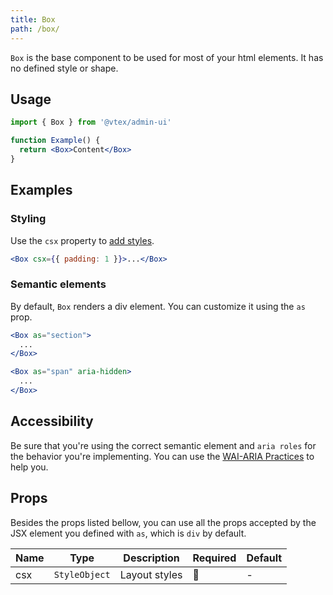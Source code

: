 ```yaml
---
title: Box
path: /box/
---
```



<PageHeader title="Box"/>

`Box` is the base component to be used for most of your html elements. It has no defined style or shape.

## Usage

```jsx isStatic
import { Box } from '@vtex/admin-ui'

function Example() {
  return <Box>Content</Box>
}
```

## Examples

### Styling

Use the `csx` property to [add styles](/guidelines/styling/).

```jsx isStatic
<Box csx={{ padding: 1 }}>...</Box>
```

### Semantic elements

By default, `Box` renders a div element. You can customize it using the `as` prop.

```jsx isStatic
<Box as="section">
  ...
</Box>

<Box as="span" aria-hidden>
  ...
</Box>
```

## Accessibility

Be sure that you're using the correct semantic element and `aria roles` for the behavior you're implementing. You can use the [WAI-ARIA Practices](https://www.w3.org/TR/wai-aria-practices/) to help you.

## Props

Besides the props listed bellow, you can use all the props accepted by the JSX element you defined with `as`, which is `div` by default.

| Name | Type          | Description   | Required | Default |
| ---- | ------------- | ------------- | -------- | ------- |
| csx  | `StyleObject` | Layout styles | 🚫       | -       |

